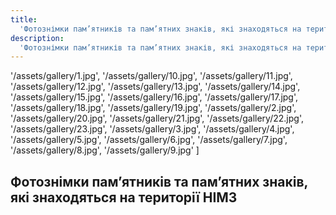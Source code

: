 ```yaml
---
title:
  'Фотознімки пам’ятників та пам’ятних знаків, які знаходяться на території НІМЗ'
description:
  'Фотознімки пам’ятників та пам’ятних знаків, які знаходяться на території НІМЗ'
---
```



  '/assets/gallery/1.jpg',
  '/assets/gallery/10.jpg',
  '/assets/gallery/11.jpg',
  '/assets/gallery/12.jpg',
  '/assets/gallery/13.jpg',
  '/assets/gallery/14.jpg',
  '/assets/gallery/15.jpg',
  '/assets/gallery/16.jpg',
  '/assets/gallery/17.jpg',
  '/assets/gallery/18.jpg',
  '/assets/gallery/19.jpg',
  '/assets/gallery/2.jpg',
  '/assets/gallery/20.jpg',
  '/assets/gallery/21.jpg',
  '/assets/gallery/22.jpg',
  '/assets/gallery/23.jpg',
  '/assets/gallery/3.jpg',
  '/assets/gallery/4.jpg',
  '/assets/gallery/5.jpg',
  '/assets/gallery/6.jpg',
  '/assets/gallery/7.jpg',
  '/assets/gallery/8.jpg',
  '/assets/gallery/9.jpg'
]

## Фотознімки пам’ятників та пам’ятних знаків, які знаходяться на території НІМЗ

<MultiCarousel client:load slides={images} />
